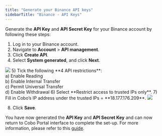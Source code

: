 ```yaml
---
title: "Generate your Binance API keys"
sidebarTitle: "Binance - API Keys"
---
```


Generate the **API Key** and **API Secret Key** for your Binance account by following these steps:

1) Log in to your Binance account.
2) Navigate to **Account** > **API management**.
3) Click **Create API**.
4) Select **System generated**, and click **Next**.
<img src="/en/images/exchange-wallet/3.png" className="screenshot_modal"/>
5) Tick the following **4 API restrictions**:<br />
    a) Enable Reading<br />
    b) Enable Internal Transfer<br />
    c) Permit Universal Transfer<br />
    d) Enable Withdrawal
6) Select **Restrict access to trusted IPs only**.
7) Fill in Cobo’s IP address under the trusted IPs = **18.177.176.209**.

<img src="/en/images/exchange-wallet/4.png" className="screenshot_modal"/>

8) Click **Save**.

You have now generated the **API Key** and **API Secret Key** and can now return to Cobo Portal interface to complete the set-up. For more information, please refer to this [guide](https://www.binance.com/en/support/faq/how-to-create-api-keys-on-binance-360002502072).